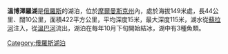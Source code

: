 {{Infobox lake
 | lake_name = 溫博澤羅湖<br>Умбозеро
 | image_lake = Umbozero.jpg
 | caption_lake = 
 | image_bathymetry = 
 | caption_bathymetry = 
 | location = [[摩爾曼斯克州|摩爾曼斯克州]]
 | coords = {{coord|67|41|45|N|34|22|44|E|region:RU_type:waterbody_source:cswiki|display=inline,title}}
 | type = 天然湖泊
 | inflow = [[蘇拉河|蘇拉河]]
 | outflow = [[溫巴河|溫巴河]]
 | catchment = 
 | basin_countries = {{RUS}}
 | length = 44 km
 | width = 10 km
 | area = 422 km²
 | depth = 15 m
 | max-depth = 115 m
 | volume = 
 | residence_time = 
 | shore = 
 | elevation = 149 m
 | islands = 
 | cities = 
}}

'''溫博澤羅湖'''是[[俄羅斯|俄羅斯]]的湖泊，位於[[摩爾曼斯克州|摩爾曼斯克州]]內，處於海拔149米處，長44公里、闊10公里，面積422平方公里，平均深度15米，最大深度115米，湖水從[[蘇拉河|蘇拉河]]注入，從[[溫巴河|溫巴河]]流出，湖泊在每年10月下旬開始結冰，湖中有3種魚類。

{{Russia-geo-stub}} 

[[Category:俄羅斯湖泊|Category:俄羅斯湖泊]]